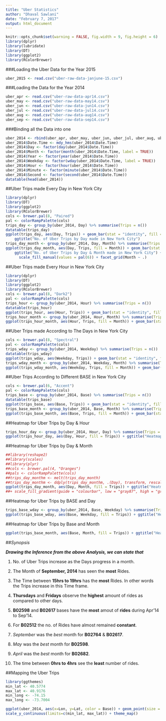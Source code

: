 ---
title: "Uber Statistics"
author: "Dhaval Sawlani"
date: "February 7, 2017"
output: html_document
---

```{r The Setup, cache=TRUE}
knitr::opts_chunk$set(warning = FALSE, fig.width = 9, fig.height = 6)
library(dplyr)
library(lubridate)
library(DT)
library(ggplot2)
library(RColorBrewer)
```

###Loading the Uber Data for the Year 2015

```{r, cache=TRUE}
uber_2015 <- read.csv("uber-raw-data-janjune-15.csv")
```

###Loading the Data for the Year 2014

```{r, cache=TRUE}
uber_apr <- read.csv("uber-raw-data-apr14.csv")
uber_may <- read.csv("uber-raw-data-may14.csv")
uber_jun <- read.csv("uber-raw-data-jun14.csv")
uber_jul <- read.csv("uber-raw-data-jul14.csv")
uber_aug <- read.csv("uber-raw-data-aug14.csv")
uber_sep <- read.csv("uber-raw-data-sep14.csv")
```

###Binding all the Data into one

```{r, cache=TRUE}
uber_2014 <- rbind(uber_apr, uber_may, uber_jun, uber_jul, uber_aug, uber_sep)
uber_2014$Date.Time <- mdy_hms(uber_2014$Date.Time)
uber_2014$Day <- factor(day(uber_2014$Date.Time))
uber_2014$Month <- factor(month(uber_2014$Date.Time, label = TRUE))
uber_2014$Year <- factor(year(uber_2014$Date.Time))
uber_2014$Weekday <- factor(wday(uber_2014$Date.Time, label = TRUE))
uber_2014$Hour <- factor(hour(uber_2014$Date.Time))
uber_2014$Minute <- factor(minute(uber_2014$Date.Time))
uber_2014$Second <- factor(second(uber_2014$Date.Time))
datatable(head(uber_2014))
```

##Uber Trips made Every Day in New York City
```{r, message=FALSE}
library(dplyr)
library(DT)
library(ggplot2)
library(RColorBrewer)
cols <- brewer.pal(8, "Paired")
pal <- colorRampPalette(cols)
trips_day <- group_by(uber_2014, Day) %>% summarise(Trips = n())
datatable(trips_day)
ggplot(trips_day, aes(Day, Trips)) + geom_bar(stat = "identity", fill = "maroon") +
    ggtitle("No. of Uber Trips by Day made in New York City")
trips_day_month <- group_by(uber_2014, Day, Month) %>% summarise(Trips = n())
ggplot(trips_day_month, aes(Day, Trips, fill = Month)) + geom_bar(stat = "identity") +
    ggtitle("No. of Uber Trips by Day & Month made in New York City") + scale_y_continuous() +
      scale_fill_manual(values = pal(6)) + facet_grid(Month ~ .)
```

##Uber Trips made Every Hour in New York City

```{r, message=FALSE}
library(dplyr)
library(DT)
library(ggplot2)
library(RColorBrewer)
cols <- brewer.pal(8, "Dark2")
pal <- colorRampPalette(cols)
trips_hour <- group_by(uber_2014, Hour) %>% summarise(Trips = n())
datatable(trips_hour)
ggplot(trips_hour, aes(Hour, Trips)) + geom_bar(stat = "identity", fill = "orange") + ggtitle("No. of Uber Trips Happening in New York City Every Hour")
trips_hour_month <- group_by(uber_2014, Hour, Month) %>% summarise(Trips = n())
ggplot(trips_hour_month, aes(Hour, Trips, fill = Month)) + geom_bar(stat = "identity") + ggtitle("No. of Uber Trips Happening in New York City Every Hour for Different Months") + scale_y_continuous() + scale_fill_manual(values = pal(6)) + facet_grid(Month ~ .)
```

##Uber Trips made According to The Days in New York City

```{r, fig.width=8}
cols <- brewer.pal(8, "Spectral")
pal <- colorRampPalette(cols)
trips_wday <- group_by(uber_2014, Weekday) %>% summarise(Trips = n())
datatable(trips_wday)
ggplot(trips_wday, aes(Weekday, Trips)) + geom_bar(stat = "identity", fill = "Darkred") + ggtitle("No. of Uber Trips Happening in New York City For Different Days of the Week")
trips_wday_month <- group_by(uber_2014, Weekday, Month) %>% summarise(Trips = n())
ggplot(trips_wday_month, aes(Weekday, Trips, fill = Month)) + geom_bar(stat = "identity", position = "dodge") + ggtitle("No. of Uber Trips Happening in New York City for WeekDays of Different Months") + scale_y_continuous() + scale_fill_manual(values = pal(6))
```

##Uber Trips According to Different BASE in New York City

```{r}
cols <- brewer.pal(6, "Accent")
pal <- colorRampPalette(cols)
trips_base <- group_by(uber_2014, Base) %>% summarise(Trips = n())
datatable(trips_base)
ggplot(trips_base, aes(Base, Trips)) + geom_bar(stat = "identity", fill = "Seagreen") + ggtitle("No. of Uber Trips for Varios Base in New York City")
trips_base_month <- group_by(uber_2014, Base, Month) %>% summarise(Trips = n())
ggplot(trips_base_month, aes(Base, Trips, fill = Month)) + geom_bar(stat = "identity", position = "dodge") + ggtitle("No. of Uber Trips for Diferent Base-Month in New York City") + scale_y_continuous() + scale_fill_manual(values = pal(6))
```

##Heatmap for Uber Trips by Day & Hour

```{r}
trips_hour_day <- group_by(uber_2014, Hour, Day) %>% summarise(Trips = n())
ggplot(trips_hour_day, aes(Day, Hour, fill = Trips)) + ggtitle("Heatmap of Uber Trips by Day and Hour") + geom_tile(color = "white")
```

##Heatmap for Uber Trips by Day & Month

```{r}
##library(reshape2)
##library(scales)
##library(plyr)
##cols <- brewer.pal(4, "Oranges")
##pals <- colorRampPalette(cols)
##trips_day_monthm <- melt(trips_day_month)
##trips_day_monthm <- ddply(trips_day_monthm, .(Day), transform, rescale = rescale(value))
ggplot(trips_day_month, aes(Day, Month, fill = Trips)) + ggtitle("Heatmap of Uber Trips by Days of Months") + geom_tile(color = "white")
##+ scale_fill_gradient(guide = "colourbar", low = "gray87", high = "gray35") + theme(legend.position = ##"none")
```

##Heatmap for Uber Trips by BASE and Day

```{r}
trips_base_wday <- group_by(uber_2014, Base, Weekday) %>% summarise(Trips = n())
ggplot(trips_base_wday, aes(Base, Weekday, fill = Trips)) + ggtitle("Heatmap of Uber Trips by BASE and Day") + geom_tile(color = "white")
```

##Heatmap for Uber Trips by Base and Month

```{r}
ggplot(trips_base_month, aes(Base, Month, fill = Trips)) + ggtitle("Heatmap of Uber Trips by BASE and Month") + geom_tile(color = "white")
```

##*Synopsis*

***Drawing the Inference from the above Analysis, we can state that***

1. No. of Uber Trips increase as the Days progress in a month.

2. The Month of **September, 2014** has seen the **most** Rides.

3. The Time between **15hrs to 19hrs** has the **most** Rides. In other words the Trips increase in this Time frame.

4. **Thursdays** and **Fridays** observe the **highest** amount of rides as compared to other days.

5. **B02598** and **B02617** bases have the **most** amout of **rides** during Apr'14 to Sep'14.

6. For **B02512** the no. of Rides have almost remained **constant**.

7. *September* was the *best* month for **B02764** & **B02617**.

8. *May* was the *best* month for **B02598**.

9. *April* was the *best* month for **B02682**.

10. The time between **0hrs to 4hrs** see the **least** number of rides.

##Mapping the Uber Trips

```{r, warning=FALSE}
library(ggthemes) 
min_lat <- 40.5774
max_lat <- 40.9176
min_long <- -74.15
max_long <- -73.7004

ggplot(uber_2014, aes(x=Lon, y=Lat, color = Base)) + geom_point(size = 0.06) + scale_x_continuous(limits=c(min_long, max_long)) +
scale_y_continuous(limits=c(min_lat, max_lat)) + theme_map()
```